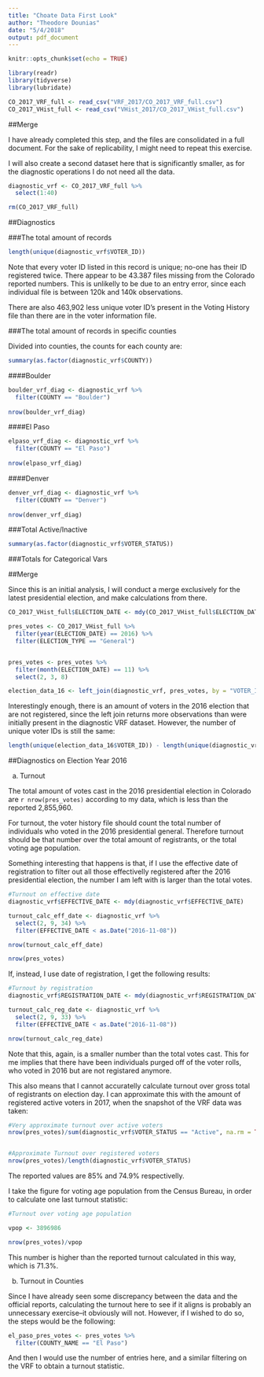 ```yaml
---
title: "Choate Data First Look"
author: "Theodore Dounias"
date: "5/4/2018"
output: pdf_document
---
```


```r
knitr::opts_chunk$set(echo = TRUE)

library(readr)
library(tidyverse)
library(lubridate)

CO_2017_VRF_full <- read_csv("VRF_2017/CO_2017_VRF_full.csv")
CO_2017_VHist_full <- read_csv("VHist_2017/CO_2017_VHist_full.csv")
```

##Merge

I have already completed this step, and the files are consolidated in a full document. For the sake of replicability, I might need to repeat this exercise.

I will also create a second dataset here that is significantly smaller, as for the diagnostic operations I do not need all the data.

```r
diagnostic_vrf <- CO_2017_VRF_full %>%
  select(1:40)

rm(CO_2017_VRF_full)
```

##Diagnostics

###The total amount of records

```r
length(unique(diagnostic_vrf$VOTER_ID))
```

Note that every voter ID listed in this record is unique; no-one has their ID registered twice. There appear to be 43.387 files missing from the Colorado reported numbers. This is unlikelly to be due to an entry error, since each individual file is between 120k and 140k observations.  

There are also 463,902 less unique voter ID's present in the Voting History file than there are in the voter information file. 

###The total amount of records in specific counties

Divided into counties, the counts for each county are:
```r
summary(as.factor(diagnostic_vrf$COUNTY))
```


####Boulder

```r
boulder_vrf_diag <- diagnostic_vrf %>%
  filter(COUNTY == "Boulder")
  
nrow(boulder_vrf_diag)
```

####El Paso

```r
elpaso_vrf_diag <- diagnostic_vrf %>%
  filter(COUNTY == "El Paso")
  
nrow(elpaso_vrf_diag)
```


####Denver

```r
denver_vrf_diag <- diagnostic_vrf %>%
  filter(COUNTY == "Denver")
  
nrow(denver_vrf_diag)
```

###Total Active/Inactive

```r
summary(as.factor(diagnostic_vrf$VOTER_STATUS))
```

###Totals for Categorical Vars

##Merge

Since this is an initial analysis, I will conduct a merge exclusively for the latest presidential election, and make calculations from there.

```r
CO_2017_VHist_full$ELECTION_DATE <- mdy(CO_2017_VHist_full$ELECTION_DATE)

pres_votes <- CO_2017_VHist_full %>%
  filter(year(ELECTION_DATE) == 2016) %>%
  filter(ELECTION_TYPE == "General")


pres_votes <- pres_votes %>% 
  filter(month(ELECTION_DATE) == 11) %>%
  select(2, 3, 8)
```

```r
election_data_16 <- left_join(diagnostic_vrf, pres_votes, by = "VOTER_ID")
```

Interestingly enough, there is an amount of voters in the 2016 election that are not registered, since the left join returns more observations than were initially present in the diagnostic VRF dataset. However, the number of unique voter IDs is still the same:

```r
length(unique(election_data_16$VOTER_ID)) - length(unique(diagnostic_vrf$VOTER_ID)) 
```


##Diagnostics on Election Year 2016

a) Turnout   

The total amount of votes cast in the 2016 presidential election in Colorado are `r nrow(pres_votes)` according to my data, which is less than the reported 2,855,960. 

For turnout, the voter history file should count the total number of individuals who voted in the 2016 presidential general. Therefore turnout should be that number over the total amount of registrants, or the total voting age population.

Something interesting that happens is that, if I use the effective date of registration to filter out all those effectivelly registered after the 2016 presidential election, the number I am left with is larger than the total votes.

```r
#Turnout on effective date
diagnostic_vrf$EFFECTIVE_DATE <- mdy(diagnostic_vrf$EFFECTIVE_DATE) 

turnout_calc_eff_date <- diagnostic_vrf %>%
  select(2, 9, 34) %>%
  filter(EFFECTIVE_DATE < as.Date("2016-11-08"))

nrow(turnout_calc_eff_date)

nrow(pres_votes)
```
   
If, instead, I use date of registration, I get the following results:

```r
#Turnout by registration
diagnostic_vrf$REGISTRATION_DATE <- mdy(diagnostic_vrf$REGISTRATION_DATE) 

turnout_calc_reg_date <- diagnostic_vrf %>%
  select(2, 9, 33) %>%
  filter(EFFECTIVE_DATE < as.Date("2016-11-08"))

nrow(turnout_calc_reg_date)
``` 
   
Note that this, again, is a smaller number than the total votes cast. This for me implies that there have been individuals purged off of the voter rolls, who voted in 2016 but are not registared anymore. 
   
This also means that I cannot accuratelly calculate turnout over gross total of registrants on election day. I can approximate this with the amount of registered active voters in 2017, when the snapshot of the VRF data was taken:
   
```r
#Very approximate turnout over active voters
nrow(pres_votes)/sum(diagnostic_vrf$VOTER_STATUS == "Active", na.rm = TRUE)


#Approximate Turnout over registered voters
nrow(pres_votes)/length(diagnostic_vrf$VOTER_STATUS)
```
   
The reported values are 85% and 74.9% respectivelly. 

I take the figure for voting age population from the Census Bureau, in order to calculate one last turnout statistic:
```r
#Turnout over voting age population

vpop <- 3896986

nrow(pres_votes)/vpop
```
   
This number is higher than the reported turnout calculated in this way, which is 71.3%.

b) Turnout in Counties

Since I have already seen some discrepancy between the data and the official reports, calculating the turnout here to see if it aligns is probably an unnecessary exercise--it obviously will not. However, if I wished to do so, the steps would be the following:

```r
el_paso_pres_votes <- pres_votes %>%
  filter(COUNTY_NAME == "El Paso")
```

And then I would use the number of entries here, and a similar filtering on the VRF to obtain a turnout statistic.